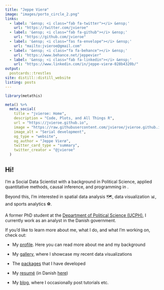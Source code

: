 ```yaml
---
title: "Jeppe Vierø"
image: "images/porto_circle_2.png"
links:
  - label: '&ensp; <i class="fab fa-twitter"></i> &ensp;'
    url: "https://twitter.com/jvieroe"
  - label: '&ensp; <i class="fab fa-github"></i> &ensp;'
    url: "https://github.com/jvieroe"
  - label: '&ensp; <i class="fas fa-envelope"></i> &ensp;'
    url: "mailto:jvieroe@gmail.com"
  - label: '&ensp; <i class="fa fa-behance"></i> &ensp;'
    url: "https://www.behance.net/jeppevier"
  - label: '&ensp; <i class="fab fa-linkedin"></i> &ensp;'
    url: "https://www.linkedin.com/in/jeppe-vierø-028b4320b/"
output:
  postcards::trestles
site: distill::distill_website
listing: posts
---
```


```r
library(metathis)

meta() %>%
  meta_social(
    title = "jvieroe: Home",
    description = "Code, Plots, and All Things R",
    url = "https://jvieroe.github.io",
    image = "https://raw.githubusercontent.com/jvieroe/jvieroe.github.io/main/images/sl_plot.png",
    image_alt = "Serial development",
    og_type = "website",
    og_author = "Jeppe Vierø",
    twitter_card_type = "summary",
    twitter_creator = "@jvieroe"
  )
```

## Hi! 
I'm a Social Data Scientist with a background in Political Science, applied quantitative methods, causal inference, and programming in <i class="fab fa-r-project"></i>. 

Beyond this, I'm interested in spatial data analysis 🗺️, data visualization &#128202;, and sports analytics &#9917;.

A former PhD student at the <a href="https://politicalscience.ku.dk" target="_blank">Department of Political Science (UCPH)</a>, I currently work as an analyst in the Danish government.


If you'd like to learn more about me, what I do, and what I'm working on, check out:

* My [profile](about.html). Here you can read more about me and my background

* My [gallery](gallery.html), where I showcase my recent data visualizations

* The [<i class="fab fa-r-project"></i> packages](rpackages.html) that I have developed

* My [resumé](https://github.com/jvieroe/CV/raw/main/CV_JeppeVieroe.pdf) (in Danish [here](https://github.com/jvieroe/CV_dansk/raw/main/CV_dansk_JeppeVieroe.pdf))

* My [blog](blog.html), where I occasionally post tutorials etc. 
